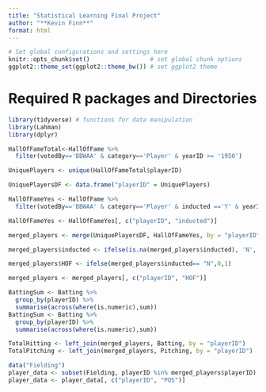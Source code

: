 ```yaml
---
title: "Statistical Learning Final Project"
author: "**Kevin Finn**"
format: html
---
```


```r
# Set global configurations and settings here
knitr::opts_chunk$set()                 # set global chunk options
ggplot2::theme_set(ggplot2::theme_bw()) # set ggplot2 theme
```


# Required R packages and Directories

```r
library(tidyverse) # functions for data manipulation
library(Lahman)
library(dplyr)
```


::: {.callout-note title="Solution"}
```r
HallOfFameTotal<-HallOfFame %>%
  filter(votedBy=='BBWAA' & category=='Player' & yearID >= '1950')

UniquePlayers <- unique(HallOfFameTotal$playerID)

UniquePlayersDF <- data.frame("playerID" = UniquePlayers)

HallOfFameYes <- HallOfFame %>%
  filter(votedBy=='BBWAA' & category=='Player' & inducted =='Y' & yearID >= '1950')

HallOfFameYes <- HallOfFameYes[, c("playerID", "inducted")]

merged_players <- merge(UniquePlayersDF, HallOfFameYes, by = "playerID", all = TRUE)

merged_players$inducted <- ifelse(is.na(merged_players$inducted), 'N', merged_players$inducted)

merged_players$HOF <- ifelse(merged_players$inducted== "N",0,1)

merged_players <- merged_players[, c("playerID", "HOF")]
```
:::


::: {.callout-note title="Solution"}
```r
BattingSum <- Batting %>%
  group_by(playerID) %>%
  summarise(across(where(is.numeric),sum))
BattingSum <- Batting %>%
  group_by(playerID) %>%
  summarise(across(where(is.numeric),sum))
```


```r
TotalHitting <- left_join(merged_players, Batting, by = "playerID")
TotalPitching <- left_join(merged_players, Pitching, by = "playerID")
```
:::

::: {.callout-note title="Solution"}

:::



::: {.callout-note title="Solution"}
```r
data("Fielding")
player_data <- subset(Fielding, playerID %in% merged_players$playerID)
player_data <- player_data[, c("playerID", "POS")]

```
:::



::: {.callout-note title="Solution"}

:::



::: {.callout-note title="Solution"}

:::




::: {.callout-note title="Solution"}
```r

```
:::


::: {.callout-note title="Solution"}

:::




::: {.callout-note title="Solution"}

:::

::: {.callout-note title="Solution"}

:::
